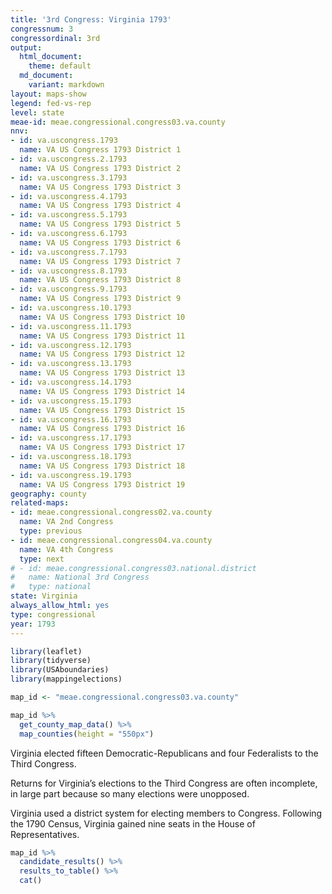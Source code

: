 ```yaml
---
title: '3rd Congress: Virginia 1793'
congressnum: 3
congressordinal: 3rd
output:
  html_document:
    theme: default
  md_document:
    variant: markdown
layout: maps-show
legend: fed-vs-rep
level: state
meae-id: meae.congressional.congress03.va.county
nnv:
- id: va.uscongress.1793
  name: VA US Congress 1793 District 1
- id: va.uscongress.2.1793
  name: VA US Congress 1793 District 2
- id: va.uscongress.3.1793
  name: VA US Congress 1793 District 3
- id: va.uscongress.4.1793
  name: VA US Congress 1793 District 4
- id: va.uscongress.5.1793
  name: VA US Congress 1793 District 5
- id: va.uscongress.6.1793
  name: VA US Congress 1793 District 6
- id: va.uscongress.7.1793
  name: VA US Congress 1793 District 7
- id: va.uscongress.8.1793
  name: VA US Congress 1793 District 8
- id: va.uscongress.9.1793
  name: VA US Congress 1793 District 9
- id: va.uscongress.10.1793
  name: VA US Congress 1793 District 10
- id: va.uscongress.11.1793
  name: VA US Congress 1793 District 11
- id: va.uscongress.12.1793
  name: VA US Congress 1793 District 12
- id: va.uscongress.13.1793
  name: VA US Congress 1793 District 13
- id: va.uscongress.14.1793
  name: VA US Congress 1793 District 14
- id: va.uscongress.15.1793
  name: VA US Congress 1793 District 15
- id: va.uscongress.16.1793
  name: VA US Congress 1793 District 16
- id: va.uscongress.17.1793
  name: VA US Congress 1793 District 17
- id: va.uscongress.18.1793
  name: VA US Congress 1793 District 18
- id: va.uscongress.19.1793
  name: VA US Congress 1793 District 19
geography: county
related-maps:
- id: meae.congressional.congress02.va.county
  name: VA 2nd Congress
  type: previous
- id: meae.congressional.congress04.va.county
  name: VA 4th Congress
  type: next
# - id: meae.congressional.congress03.national.district
#   name: National 3rd Congress
#   type: national
state: Virginia
always_allow_html: yes
type: congressional
year: 1793
---
```


```r
library(leaflet)
library(tidyverse)
library(USAboundaries)
library(mappingelections)

map_id <- "meae.congressional.congress03.va.county"
```

<div class="map">

```r
map_id %>%
  get_county_map_data() %>%
  map_counties(height = "550px")
```

</div>

Virginia elected fifteen Democratic-Republicans and four Federalists to the Third Congress.

Returns for Virginia’s elections to the Third Congress are often incomplete, in large part because so many elections were unopposed.

Virginia used a district system for electing members to Congress. Following the 1790 Census, Virginia gained nine seats in the House of Representatives.

<div class="results-table">

```r
map_id %>%
  candidate_results() %>% 
  results_to_table() %>%
  cat()
```

</div>
